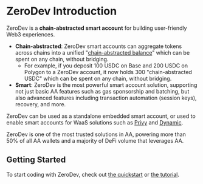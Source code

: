 
<VersionWarning version="5.3.x" />

# ZeroDev Introduction

ZeroDev is a **chain-abstracted smart account** for building user-friendly Web3 experiences.

- **Chain-abstracted**: ZeroDev smart accounts can aggregate tokens across chains into a unified "[chain-abstracted balance](/sdk/v5_3_x/advanced/chain-abstraction)" which can be spent on any chain, without bridging.
  - For example, if you deposit 100 USDC on Base and 200 USDC on Polygon to a ZeroDev account, it now holds 300 "chain-abstracted USDC" which can be spent on any chain, without bridging.
- **Smart**: ZeroDev is the most powerful smart account solution, supporting not just basic AA features such as gas sponsorship and batching, but also advanced features including transaction automation (session keys), recovery, and more.

ZeroDev can be used as a standalone embedded smart account, or used to enable smart accounts for WaaS solutions such as [Privy](/sdk/v5_3_x/signers/privy) and [Dynamic](/sdk/v5_3_x/signers/dynamic).

ZeroDev is one of the most trusted solutions in AA, powering more than 50% of all AA wallets and a majority of DeFi volume that leverages AA.

## Getting Started

To start coding with ZeroDev, check out [the quickstart](/sdk/v5_3_x/getting-started/quickstart) or [the tutorial](/sdk/v5_3_x/getting-started/tutorial).

